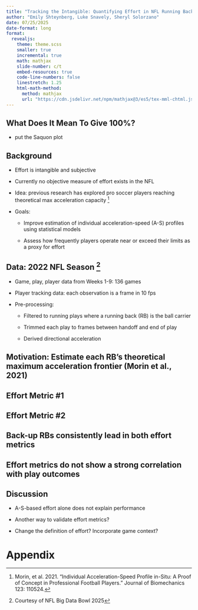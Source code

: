 ```yaml
---
title: "Tracking the Intangible: Quantifying Effort in NFL Running Backs"
author: "Emily Shteynberg, Luke Snavely, Sheryl Solorzano"
date: 07/25/2025
date-format: long
format:
  revealjs:
    theme: theme.scss
    smaller: true
    incremental: true
    math: mathjax
    slide-number: c/t
    embed-resources: true
    code-line-numbers: false
    linestretch: 1.25
    html-math-method:
      method: mathjax
      url: "https://cdn.jsdelivr.net/npm/mathjax@3/es5/tex-mml-chtml.js"
---
```


## What Does It Mean To Give 100%?

* put the Saquon plot

## Background

* Effort is intangible and subjective

* Currently no objective measure of effort exists in the NFL

* Idea: previous research has explored pro soccer players reaching theoretical max acceleration capacity [^1]

* Goals:

  * Improve estimation of individual acceleration-speed (A-S) profiles using statistical models
  
  * Assess how frequently players operate near or exceed their limits as a proxy for effort

[^1]: Morin, et al. 2021. “Individual Acceleration-Speed Profile in-Situ: A Proof of Concept in Professional Football Players.” Journal of Biomechanics 123: 110524.

  
## Data: 2022 NFL Season [^2]

* Game, play, player data from Weeks 1-9: 136 games

* Player tracking data: each observation is a frame in 10 fps

* Pre-processing:

  * Filtered to running plays where a running back (RB) is the ball carrier

  * Trimmed each play to frames between handoff and end of play
  
  * Derived directional acceleration
  
[^2]: Courtesy of NFL Big Data Bowl 2025

## Motivation: Estimate each RB's theoretical maximum acceleration frontier (Morin et al., 2021)


## Effort Metric #1

## Effort Metric #2

## Back-up RBs consistently lead in both effort metrics

## Effort metrics do not show a strong correlation with play outcomes

## Discussion

* A-S-based effort alone does not explain performance

* Another way to validate effort metrics?

* Change the definition of effort? Incorporate game context?


# Appendix